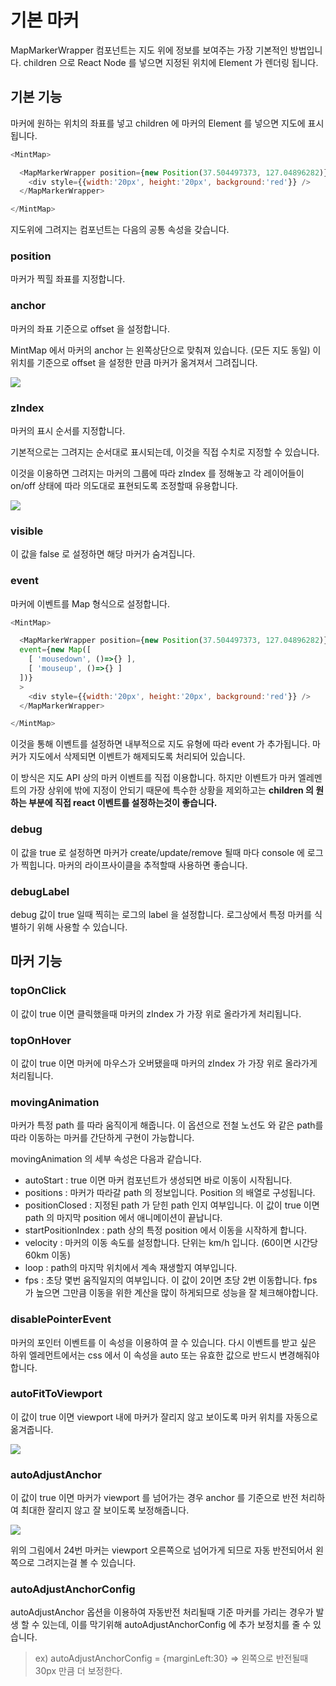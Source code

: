 # 기본 마커

MapMarkerWrapper 컴포넌트는 지도 위에 정보를 보여주는 가장 기본적인 방법입니다. 
children 으로 React Node 를 넣으면 지정된 위치에 Element 가 렌더링 됩니다.

## 기본 기능

마커에 원하는 위치의 좌표를 넣고 children 에 마커의 Element 를 넣으면 지도에 표시됩니다.

```javascript
<MintMap>

  <MapMarkerWrapper position={new Position(37.504497373, 127.04896282)}>
    <div style={{width:'20px', height:'20px', background:'red'}} />
  </MapMarkerWrapper>

</MintMap>
```

지도위에 그려지는 컴포넌트는 다음의 공통 속성을 갖습니다.

### position

마커가 찍힐 좌표를 지정합니다.

### anchor

마커의 좌표 기준으로 offset 을 설정합니다.

MintMap 에서 마커의 anchor 는 왼쪽상단으로 맞춰져 있습니다. (모든 지도 동일)
이 위치를 기준으로 offset 을 설정한 만큼 마커가 옮겨져서 그려집니다.

![](marker_anchor_offset.png)

### zIndex

마커의 표시 순서를 지정합니다. 

기본적으로는 그려지는 순서대로 표시되는데, 이것을 직접 수치로 지정할 수 있습니다.

이것을 이용하면 그려지는 마커의 그룹에 따라 zIndex 를 정해놓고 각 레이어들이 on/off 상태에 따라 의도대로 표현되도록 조정할때 유용합니다.

![](marker_zindex.png)

### visible

이 값을 false 로 설정하면 해당 마커가 숨겨집니다.

### event

마커에 이벤트를 Map 형식으로 설정합니다.

```javascript
<MintMap>

  <MapMarkerWrapper position={new Position(37.504497373, 127.04896282)}
  event={new Map([
    [ 'mousedown', ()=>{} ],
    [ 'mouseup', ()=>{} ]
  ])}
  >
    <div style={{width:'20px', height:'20px', background:'red'}} />
  </MapMarkerWrapper>

</MintMap>
```

이것을 통해 이벤트를 설정하면 내부적으로 지도 유형에 따라 event 가 추가됩니다.
마커가 지도에서 삭제되면 이벤트가 해제되도록 처리되어 있습니다.

이 방식은 지도 API 상의 마커 이벤트를 직접 이용합니다.
하지만 이벤트가 마커 엘레멘트의 가장 상위에 밖에 지정이 안되기 때문에
특수한 상황을 제외하고는 **children 의 원하는 부분에 직접 react 이벤트를 설정하는것이 좋습니다.**

### debug

이 값을 true 로 설정하면 마커가 create/update/remove 될때 마다 console 에 로그가 찍힙니다.
마커의 라이프사이클을 추적할때 사용하면 좋습니다.

### debugLabel

debug 값이 true 일때 찍히는 로그의 label 을 설정합니다. 로그상에서 특정 마커를 식별하기 위해 사용할 수 있습니다.

## 마커 기능

### topOnClick

이 값이 true 이면 클릭했을때 마커의 zIndex 가 가장 위로 올라가게 처리됩니다.

### topOnHover

이 값이 true 이면 마커에 마우스가 오버됐을때 마커의 zIndex 가 가장 위로 올라가게 처리됩니다.

### movingAnimation

마커가 특정 path 를 따라 움직이게 해줍니다.
이 옵션으로 전철 노선도 와 같은 path를 따라 이동하는 마커를 간단하게 구현이 가능합니다.

movingAnimation 의 세부 속성은 다음과 같습니다.

- autoStart : true 이면 마커 컴포넌트가 생성되면 바로 이동이 시작됩니다.
- positions : 마커가 따라갈 path 의 정보입니다.  Position 의 배열로 구성됩니다.
- positionClosed : 지정된 path 가 닫힌 path 인지 여부입니다. 이 값이 true 이면 path 의 마지막 position 에서 애니메이션이 끝납니다.
- startPositionIndex : path 상의 특정 position 에서 이동을 시작하게 합니다.
- velocity : 마커의 이동 속도를 설정합니다. 단위는 km/h 입니다. (60이면 시간당 60km 이동)
- loop : path의 마지막 위치에서 계속 재생할지 여부입니다.
- fps : 초당 몇번 움직일지의 여부입니다. 이 값이 2이면 초당 2번 이동합니다. fps 가 높으면 그만큼 이동을 위한 계산을 많이 하게되므로 성능을 잘 체크해야합니다.

### disablePointerEvent

마커의 포인터 이벤트를 이 속성을 이용하여 끌 수 있습니다.  다시 이벤트를 받고 싶은 하위 엘레먼트에서는 css 에서 이 속성을 auto 또는 유효한 값으로 반드시 변경해줘야 합니다.

### autoFitToViewport

이 값이 true 이면 viewport 내에 마커가 잘리지 않고 보이도록 마커 위치를 자동으로 옮겨줍니다.

![](marker_autofit.png)

### autoAdjustAnchor

이 값이 true 이면 마커가 viewport 를 넘어가는 경우 anchor 를 기준으로 반전 처리하여 최대한 잘리지 않고 잘 보이도록 보정해줍니다.

![](marker_autoadjust.png)

위의 그림에서 24번 마커는 viewport 오른쪽으로 넘어가게 되므로 자동 반전되어서 왼쪽으로 그려지는걸 볼 수 있습니다.

### autoAdjustAnchorConfig

autoAdjustAnchor 옵션을 이용하여 자동반전 처리될때 기준 마커를 가리는 경우가 발생 할 수 있는데, 이를 막기위해 autoAdjustAnchorConfig 에 추가 보정치를 줄 수 있습니다.

> ex) autoAdjustAnchorConfig = {marginLeft:30} ⇒ 왼쪽으로 반전될때 30px 만큼 더 보정한다.